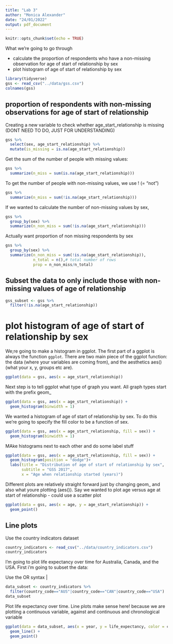```yaml
---
title: "Lab 3"
author: "Monica Alexander"
date: "24/01/2022"
output: pdf_document
---
```


```r
knitr::opts_chunk$set(echo = TRUE)
```


What we're going to go through

- calculate the proportion of respondents who have a non-missing observation for age of start of relationship by sex
- plot histogram of age of start of relationship by sex 

```r
library(tidyverse)
gss <- read_csv("../data/gss.csv")
colnames(gss)
```


## proportion of respondents with non-missing observations for age of start of relationship

Creating a new variable to check whether age_start_relationship is missing (DONT NEED TO DO, JUST FOR UNDERSTANDING)
```r
gss %>% 
  select(sex, age_start_relationship) %>% 
  mutate(is_missing = is.na(age_start_relationship))
```

Get the sum of the number of people with missing values:
```r
gss %>% 
  summarize(n_miss = sum(is.na(age_start_relationship)))
```
To get the number of people with non-missing values, we use ! (= "not")

```r
gss %>% 
  summarize(n_miss = sum(!is.na(age_start_relationship)))
```
If we wanted to calculate the number of non-missing values by sex,

```r
gss %>% 
  group_by(sex) %>% 
  summarize(n_non_miss = sum(!is.na(age_start_relationship)))
```
Actually want proportion of non missing respondents by sex

```r
gss %>% 
  group_by(sex) %>% 
  summarize(n_non_miss = sum(!is.na(age_start_relationship)),
            n_total = n(),# total number of rows 
            prop = n_non_miss/n_total) 
```
## Subset the data to only include those with non-missing values of age of relationship

```r
gss_subset <- gss %>% 
  filter(!is.na(age_start_relationship))
```



# plot histogram of age of start of relationship by sex  

We;re going to make a histogram in ggplot.
The first part of a ggplot is always the function `ggplot`.
There are two main piece of the ggplot function: the data (where your variables are coming from), and the aesthetics aes() (what your x, y, groups etc  are).

```r
ggplot(data = gss, aes(x = age_start_relationship)) 
```
Next step is to tell ggplot what type of graph you want. All graph types start with the prefix geom_

```r
ggplot(data = gss, aes(x = age_start_relationship)) +
  geom_histogram(binwidth = 1)
```
We wanted a histogram of age of start of relationship by sex. To do this we're going to specify the fill color to be a function of sex. 

```r
ggplot(data = gss, aes(x = age_start_relationship, fill = sex)) +
  geom_histogram(binwidth = 1)
```
MAke histograms next to each other and do some label stuff

```r
ggplot(data = gss, aes(x = age_start_relationship, fill = sex)) +
  geom_histogram(position = "dodge")+
  labs(title = "Distribution of age of start of relationship by sex", 
       subtitle = "GSS 2017",
       x = "Age when relationship started (years)")
```

Different plots are relatively straight forward just by changing geom_ and also what youre plotting (aes()). Say we wanted to plot age versus age at start of relationship - could use a scatter plot


```r
ggplot(data = gss, aes(x = age, y = age_start_relationship)) +
  geom_point()
```

## Line plots 

Use the country indicators dataset

```r
country_indicators <- read_csv("../data/country_indicators.csv")
country_indicators
```

I'm going to plot life expectancy over time for Australia, Canada, and the USA. First i'm going to subset the data:

Use the OR syntax |


```r
data_subset <- country_indicators %>% 
  filter(country_code=="AUS"|country_code=="CAN"|country_code=="USA")
data_subset
```
Plot life expectancy over time. Line plots make sense here! because we are plotting a continuous variable, against and continuous and chronological variable 

```r
ggplot(data = data_subset, aes(x = year, y = life_expectancy, color = country)) + 
  geom_line() + 
  geom_point()
```





